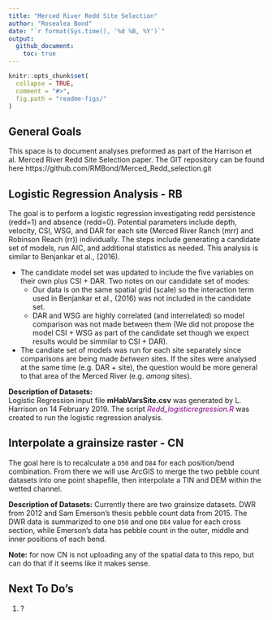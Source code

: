 ```yaml
---
title: "Merced River Redd Site Selection"
author: "Rosealea Bond"
date: "`r format(Sys.time(), '%d %B, %Y')`"
output: 
  github_document:
    toc: true
---
```


<!-- README.md is generated from README.Rmd. Please edit that file -->

```r
knitr::opts_chunk$set(
  collapse = TRUE,
  comment = "#>",
  fig.path = "readme-figs/"
)
```
## General Goals
This space is to document analyses preformed as part of the Harrison et al. Merced River Redd Site Selection paper.
The GIT repository can be found here https://github.com/RMBond/Merced_Redd_selection.git

## Logistic Regression Analysis - RB

The goal is to perform a logistic regression investigating redd persistence (redd=1) and absence (redd=0). Potential parameters include depth, velocity, CSI, WSG, and DAR for each site (Merced River Ranch (mrr) and Robinson Reach (rr)) individually. The steps include generating a candidate set of models, run AIC, and additional statistics as needed. This analysis is similar to Benjankar et al., (2016). 
      
- The candidate model set was updated to include the five variables on their own plus CSI + DAR. Two notes on our candidate set of modes: 
    - Our data is on the same spatial grid (scale) so the interaction term used in Benjankar et al., (2016) was not included in the candidate set. 
    - DAR and WSG are highly correlated (and interrelated) so model comparison was not made between them (We did not propose the model CSI + WSG as part of the candidate set though we expect results would be simmilar to CSI + DAR). 

     
- The candiate set of models was run for each site separately since comparisons are being made *between*  sites. If the sites were analysed at the same time (e.g. DAR + site), the question would be more general to that area of the Merced River (e.g. *among* sites).
      
**Description of Datasets:**  
Logistic Regression input file **mHabVarsSite.csv** was generated by L. Harrison on 14 February 2019. 
The script <span style="color:purple">*Redd_logisticregression.R*</span> was created to run the logistic regression analysis.


## Interpolate a grainsize raster - CN
The goal here is to recalculate a `D50` and `D84` for each position/bend combination. From there we will use ArcGIS to merge the two pebble count datasets into one point shapefile, then interpolate a TIN and DEM within the wetted channel. 

**Description of Datasets:**
Currently there are two grainsize datasets. DWR from 2012 and Sam Emerson's thesis pebble count data from 2015. The DWR data is summarized to one `D50` and one `D84` value for each cross section, while Emerson's data has pebble count in the outer, middle and inner positions of each bend. 

**Note:** for now CN is not uploading any of the spatial data to this repo, but can do that if it seems like it makes sense.

## Next To Do's

1. ?


